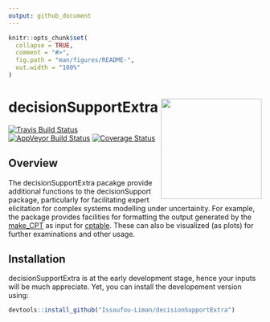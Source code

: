 ```yaml
---
output: github_document
---
```


<!-- README.md is generated from README.Rmd. Please edit that file -->

```r
knitr::opts_chunk$set(
  collapse = TRUE,
  comment = "#>",
  fig.path = "man/figures/README-",
  out.width = "100%"
)
```

# decisionSupportExtra <img src="man/figures/logo.png" align="right" width="200" />
[![Travis Build
Status](https://travis-ci.org/Issoufou-Liman/decisionSupportExtra.svg?branch=master)](https://travis-ci.org/Issoufou-Liman/decisionSupportExtra)
[![AppVeyor Build
Status](https://ci.appveyor.com/api/projects/status/github/Issoufou-Liman/decisionSupportExtra?branch=master&svg=true)](https://ci.appveyor.com/project/Issoufou-Liman/decisionSupportExtra)
[![Coverage
Status](https://img.shields.io/codecov/c/github/Issoufou-Liman/decisionSupportExtra/master.svg)](https://codecov.io/github/Issoufou-Liman/decisionSupportExtra?branch=master)
<!-- [![CRAN\_Status\_Badge](http://www.r-pkg.org/badges/version/decisionSupportExtra)](https://cran.r-project.org/package=decisionSupportExtra) -->

## Overview

The decisionSupportExtra pacakge provide additional functions to the
decisionSupport package, particularly for facilitating expert elicitation for
complex systems modelling under uncertainity. For example, the package  provides
facilities for formatting the output generated by the
[make_CPT](https://www.rdocumentation.org/packages/decisionSupport/versions/1.103.8/topics/make_CPT) as input for
[cptable](https://www.rdocumentation.org/packages/gRain/versions/1.3-0/topics/cptable). These can also be visualized (as plots) for
further examinations and other usage.

## Installation

decisionSupportExtra is at the early development stage, hence your
inputs will be much appreciate. Yet, you can install the developement version
using:

``` r
devtools::install_github("Issoufou-Liman/decisionSupportExtra") 
```
